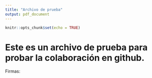 ```yaml
---
title: "Archivo de prueba"
output: pdf_document
---
```


```r
knitr::opts_chunk$set(echo = TRUE)
```

# Este es un archivo de prueba para probar la colaboración en github.

Firmas:

